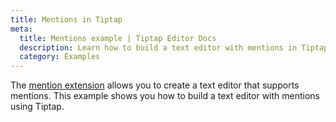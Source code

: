```yaml
---
title: Mentions in Tiptap
meta:
  title: Mentions example | Tiptap Editor Docs
  description: Learn how to build a text editor with mentions in Tiptap with a quick code example. More in our documentation.
  category: Examples
---
```



The [mention extension](/editor/extensions/nodes/mention) allows you to create a text editor that supports mentions. This example shows you how to build a text editor with mentions using Tiptap.

<CodeDemo path="/Examples/Community" />
